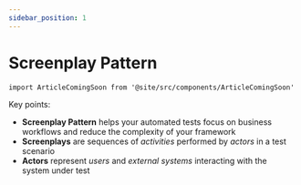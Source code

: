 ```yaml
---
sidebar_position: 1
---
```


# Screenplay Pattern

```mdx-code-block
import ArticleComingSoon from '@site/src/components/ArticleComingSoon'
```

Key points:
- **Screenplay Pattern** helps your automated tests focus on business workflows and reduce the complexity of your framework
- **Screenplays** are sequences of _activities_ performed by _actors_ in a test scenario
- **Actors** represent _users_ and _external systems_ interacting with the system under test

<ArticleComingSoon />
